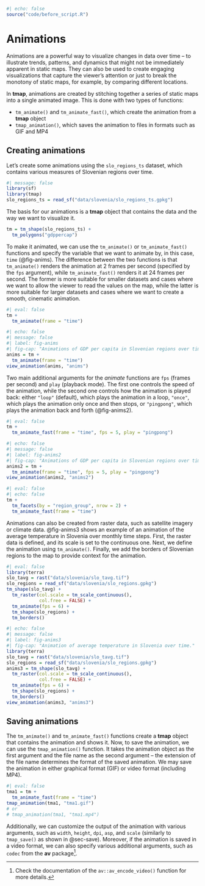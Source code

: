 ```r
#| echo: false
source("code/before_script.R")
```

# Animations {#sec-animations}

\index{animation}
Animations are a powerful way to visualize changes in data over time -- to illustrate trends, patterns, and dynamics that might not be immediately apparent in static maps.
They can also be used to create engaging visualizations that capture the viewer's attention or just to break the monotony of static maps, for example, by comparing different locations.

In **tmap**, animations are created by stitching together a series of static maps into a single animated image. 
This is done with two types of functions: 

- `tm_animate()` and `tm_animate_fast()`, which create the animation from a **tmap** object
- `tmap_animation()`, which saves the animation to files in formats such as GIF and MP4

## Creating animations

Let's create some animations using the `slo_regions_ts` dataset, which contains various measures of Slovenian regions over time.  

```r
#| message: false
library(sf)
library(tmap)
slo_regions_ts = read_sf("data/slovenia/slo_regions_ts.gpkg")
```

The basis for our animations is a **tmap** object that contains the data and the way we want to visualize it.

```r
tm = tm_shape(slo_regions_ts) +
  tm_polygons("gdppercap")
```

<!-- idea: animating charts along the data: -->
<!-- tm_polygons("gdppercap", fill.chart = tm_chart_donut()) -->

\index{tm\_animate}
\index{tm\_animate\_fast}
To make it animated, we can use the `tm_animate()` or `tm_animate_fast()` functions and specify the variable that we want to animate by, in this case, `time` (@fig-anims).
The difference between the two functions is that `tm_animate()` renders the animation at 2 frames per second (specified by the `fps` argument), while `tm_animate_fast()` renders it at 24 frames per second.
The former is more suitable for smaller datasets and cases where we want to allow the viewer to read the values on the map, while the latter is more suitable for larger datasets and cases where we want to create a smooth, cinematic animation.

```r
#| eval: false
tm +
  tm_animate(frame = "time")
```

```r
#| echo: false
#| message: false
#| label: fig-anims
#| fig-cap: "Animations of GDP per capita in Slovenian regions over time using `tm_animate()`."
anims = tm +
  tm_animate(frame = "time")
view_animation(anims, "anims")
```

Two main additional arguments for the *animate* functions are `fps` (frames per second) and `play` (playback mode).
The first one controls the speed of the animation, while the second one controls how the animation is played back: 
either `"loop"` (default), which plays the animation in a loop, `"once"`, which plays the animation only once and then stops, or `"pingpong"`, which plays the animation back and forth (@fig-anims2).

```r
#| eval: false
tm +
  tm_animate_fast(frame = "time", fps = 5, play = "pingpong")
```

```r
#| echo: false
#| message: false
#| label: fig-anims2
#| fig-cap: "Animations of GDP per capita in Slovenian regions over time with a pingpong playback mode."
anims2 = tm +
  tm_animate(frame = "time", fps = 5, play = "pingpong")
view_animation(anims2, "anims2")
```

<!-- https://github.com/r-tmap/tmap/issues/1160 -->
<!-- If you read the previous chapters, you may see the similarity between the `tm_animate()` and `tm_facets()` functions, which create a series of static maps based on the values of a variable. -->
<!-- The main difference is that `tm_animate()` creates an animation -- one frame after another -- while `tm_facets()` creates a grid of static maps, where each map corresponds to a value of the variable. -->
```r
#| eval: false
#| echo: false
tm +
  tm_facets(by = "region_group", nrow = 2) +
  tm_animate_fast(frame = "time")
```

Animations can also be created from raster data, such as satellite imagery or climate data.
@fig-anims3 shows an example of an animation of the average temperature in Slovenia over monthly time steps.
First, the raster data is defined, and its scale is set to the continuous one.
Next, we define the animation using `tm_animate()`<!--and specify the `by` argument to animate by the `band` variable, which represents the time steps in the raster data-->.
Finally, we add the borders of Slovenian regions to the map to provide context for the animation.

```r
#| eval: false
library(terra)
slo_tavg = rast("data/slovenia/slo_tavg.tif")
slo_regions = read_sf("data/slovenia/slo_regions.gpkg")
tm_shape(slo_tavg) +
  tm_raster(col.scale = tm_scale_continuous(),
            col.free = FALSE) +
  tm_animate(fps = 6) +
  tm_shape(slo_regions) +
  tm_borders()
```


```r
#| echo: false
#| message: false
#| label: fig-anims3
#| fig-cap: "Animation of average temperature in Slovenia over time."
library(terra)
slo_tavg = rast("data/slovenia/slo_tavg.tif")
slo_regions = read_sf("data/slovenia/slo_regions.gpkg")
anims3 = tm_shape(slo_tavg) +
  tm_raster(col.scale = tm_scale_continuous(),
            col.free = FALSE) +
  tm_animate(fps = 6) +
  tm_shape(slo_regions) +
  tm_borders()
view_animation(anims3, "anims3")
```

<!-- passing other arguments to tm_facets (+ ref) -->

## Saving animations

\index{tmap\_animation}
The `tm_animate()` and `tm_animate_fast()` functions create a **tmap** object that contains the animation and shows it.
Now, to save the animation, we can use the `tmap_animation()` function.
It takes the animation object as the first argument and the file name as the second argument -- the extension of the file name determines the format of the saved animation.
We may save the animation in either graphical format (GIF) or video format (including MP4).

```r
#| eval: false
tma1 = tm +
  tm_animate_fast(frame = "time")
tmap_animation(tma1, "tma1.gif")
# or
# tmap_animation(tma1, "tma1.mp4")
```

Additionally, we can customize the output of the animation with various arguments, such as `width`, `height`, `dpi`, `asp`, and `scale` (similarly to `tmap_save()` as shown in @sec-save).
Moreover, if the animation is saved in a video format, we can also specify various additional arguments, such as `codec` from the **av** package^[Check the documentation of the `av::av_encode_video()` function for more details.].
